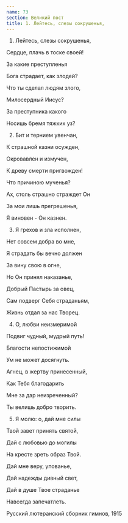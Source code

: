 ```yaml
---
name: 73
section: Великий пост
title: 1. Лейтесь, слезы сокрушенья,
---
```

1. Лейтесь, слезы сокрушенья,

Сердце, плачь в тоске своей!

За какие преступленья

Бога страдает, как злодей?

Что ты сделал людям злого,

Милосердный Иисус?

За преступника какого

Носишь бремя тяжких уз?


2. Бит и тернием увенчан,

К страшной казни осужден,

Окровавлен и измучен,

 К древу смерти пригвожден!

Что причиною мученья?

Ах, столь страшно страждет Он

За мои лишь прегрешенья,

Я виновен - Он казнен.


3. Я грехов и зла исполнен,

Нет совсем добра во мне,

Я страдать бы вечно должен

За вину свою в огне,

Но Он принял наказанье,

Добрый Пастырь за овец,

Сам подверг Себя страданьям,

Жизнь отдал за нас Творец.


4. О, любви неизмеримой

Подвиг чудный, мудрый путь!

Благости непостижимой

Ум не может досягнуть.

Агнец, в жертву принесенный,

Как Тебя благодарить

Мне за дар неизреченный?

Ты велишь добро творить.


5. Я молю: о, дай мне силы 

Твой завет принять святой, 

Дай с любовью до могилы

На кресте зреть образ Твой.

Дай мне веру, упованье, 

Дай надежды дивный свет, 

Дай в душе Твое страданье

Навсегда запечатлеть.


Русский лютеранский сборник гимнов, 1915